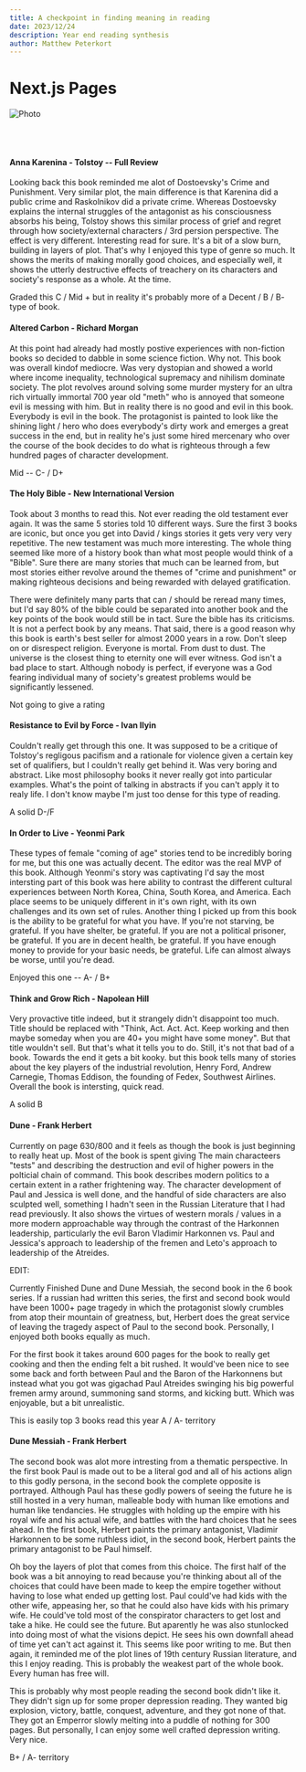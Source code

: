 ```yaml
---
title: A checkpoint in finding meaning in reading
date: 2023/12/24
description: Year end reading synthesis
author: Matthew Peterkort
---
```


# Next.js Pages

<div>

<Image
src="/images/wood.jpg"
alt="Photo"
width={700}
height={451}
priority
className="next-image"
/>

<br></br>
<h4> Anna Karenina - Tolstoy -- Full Review </h4>

Looking back this book reminded me alot of Dostoevsky's Crime and Punishment. Very similar plot, the main difference is that Karenina did a public crime and
Raskolnikov did a private crime. Whereas Dostoevsky explains the internal struggles of the antagonist as his consciousness absorbs his being, Tolstoy shows this similar
process of grief and regret through how society/external characters / 3rd persion perspective. The effect is very different. Interesting read for sure. It's a bit of a slow
burn, building in layers of plot. That's why I enjoyed this type of genre so much. It shows the merits of making morally good choices, and especially well, it shows the utterly destructive
effects of treachery on its characters and society's response as a whole. At the time. 

Graded this C / Mid + but in reality it's probably more of a Decent / B / B- type of book.

<h4> Altered Carbon - Richard Morgan </h4>

At this point had already had mostly postive experiences with non-fiction books so decided to dabble in some science fiction. Why not. This book was overall kindof
mediocre. Was very dystopian and showed a world where income inequality, technological supremacy and nihilism dominate society. The plot revolves around solving some
murder mystery for an ultra rich virtually immortal 700 year old "meth" who is annoyed that someone evil is messing with him. But in reality there is no good and evil in this 
book. Everybody is evil in the book. The protagonist is painted to look like the shining light / hero who does everybody's dirty work and emerges a great success in the end,
but in reality he's just some hired mercenary who over the course of the book decides to do what is righteous through a few hundred pages of character development.

Mid -- C- / D+

<h4> The Holy Bible - New International Version </h4>

Took about 3 months to read this. Not ever reading the old testament ever again. It was the same 5 stories told 10 different 
ways. Sure the first 3 books are iconic, but once you get into David / kings stories it gets very very very repetitive. The new testament was much more interesting. The whole thing seemed like more of a history book than what most people would think of a "Bible". Sure there are many 
stories that much can be learned from, but most stories either revolve around the themes of "crime and punishment" or making righteous decisions and being rewarded with delayed gratification. 

There were definitely many parts that can / should be reread many times, but I'd say 80% of the bible could be separated into another book and the key points of the book would still be in tact.
Sure the bible has its criticisms. It is not a perfect book by any means. That said, there is a good reason why this book is earth's best seller for almost 2000 years in a row. 
Don't sleep on or disrespect religion. Everyone is mortal. From dust to dust. The universe is the closest thing to eternity one will ever witness. 
God isn't a bad place to start. Although nobody is perfect, if everyone was a God fearing individual many of society's greatest problems would be significantly lessened.

Not going to give a rating

<h4> Resistance to Evil by Force - Ivan Ilyin </h4>

Couldn't really get through this one. It was supposed to be a critique of Tolstoy's regligous pacifism and a rationale for violence given a 
certain key set of qualifiers, but I couldn't really get behind it. Was very boring and abstract. Like most philosophy books it never really 
got into particular examples. What's the point of talking in abstracts if you can't apply it to realy life. I don't know maybe I'm just too
dense for this type of reading.

A solid D-/F

<h4> In Order to Live - Yeonmi Park </h4>

These types of female "coming of age" stories tend to be incredibly boring for me, but this one was actually decent. The editor was the real MVP of this book. Although
Yeonmi's story was captivating I'd say the most intersting part of this book was here ability to contrast the different cultural experiences between North Korea, China, South Korea, and America.
Each place seems to be uniquely different in it's own right, with its own challenges and its own set of rules. Another thing I picked up from this book is the ability to be grateful for what you have.
If you're not starving, be grateful. If you have shelter, be grateful. If you are not a political  prisoner, be grateful. If you are in decent health, be grateful. If you have enough money to provide for
your basic needs, be grateful. Life can almost always be worse, until you're dead. 

Enjoyed this one -- A- / B+ 

<h4> Think and Grow Rich - Napolean Hill </h4>

Very provactive title indeed, but it strangely didn't disappoint too much. Title should be replaced with "Think, Act. Act. Act. Keep working and then maybe someday when you are 40+ you might have some money".
But that title wouldn't sell. But that's what it tells you to do. Still, it's not that bad of a book. Towards the end it gets a bit kooky. but this book tells many of stories about the key players of the 
industrial revolution, Henry Ford, Andrew Carnegie, Thomas Eddison, the founding of Fedex, Southwest Airlines. Overall the book is intersting, quick read.

A solid B

<h4> Dune - Frank Herbert </h4>

Currently on page 630/800 and it feels as though the book is just beginning to really heat up. Most of the book is spent 
giving The main characteers "tests" and describing the destruction and evil of higher powers in the polticial chain of command.
This book describes modern politics to a certain extent in a rather frightening way. The character development of Paul and Jessica is well done, and 
the handful of side characters are also sculpted well, something I hadn't seen in the Russian Literature that I had 
read previously. It also shows the virtues of western morals / values in a more modern approachable way through the contrast of the Harkonnen leadership,
particularly the evil Baron Vladimir Harkonnen vs. Paul and Jessica's approach to leadership of the fremen and Leto's approach to leadership of the Atreides. 

EDIT:

Currently Finished Dune and Dune Messiah, the second book in the 6 book series. If a russian had written this series, the first and second book would
have been 1000+ page tragedy in which the protagonist slowly crumbles from atop their mountain of greatness, but, Herbert does the great service of leaving 
the tragedy aspect of Paul to the second book. Personally, I enjoyed both books equally as much.

For the first book it takes around 600 pages for the book to really get cooking and then the ending felt a bit rushed. It would've been nice to see some back and
forth between Paul and the Baron of the Harkonnens but instead what you got was gigachad Paul Atreides swinging his big powerful fremen army around, summoning sand storms,
and kicking butt. Which was enjoyable, but a bit unrealistic. 

This is easily top 3 books read this year A / A- territory

<h4> Dune Messiah - Frank Herbert </h4>

The second book was alot more intresting from a thematic perspective. In the first book Paul is made out to be a literal god and all of his actions align to this godly persona,
in the second book the complete opposite is portrayed.  Although Paul has these godly powers of seeing the future he is still hosted in a very human, malleable body with human like 
emotions and human like tendancies. He struggles with holding up the empire with his royal wife and his actual wife, and battles with the hard choices that he sees ahead. In the first book,
Herbert paints the primary antagonist, Vladimir Harkonnen to be some ruthless idiot, in the second book, Herbert paints the primary antagonist to be Paul himself.

Oh boy the layers of plot that comes from this choice. The first half of the book was a bit annoying to read because you're thinking about all of the choices that could have been made to keep the empire together without having to lose what ended up getting lost.
Paul could've had kids with the other wife, appeasing her, so that he could also have kids with his primary wife. He could've told most of the conspirator characters to get lost and take a hike. He could see the future.
But aparently he was also stunlocked into doing most of what the visions depict. He sees his own downfall ahead of time yet can't act against it. This seems like poor writing to me.
But then again, it reminded me of the plot lines of 19th century Russian literature, and this I enjoy reading. This is probably the weakest part of the whole book. Every human has free will.

This is probably why most people reading the second book didn't like it. They didn't sign up for some proper depression reading. They wanted big explosion, victory, battle, conquest, adventure, and they got none of that.
They got an Emperror slowly melting into a puddle of nothing for 300 pages. But personally, I can enjoy some well crafted depression writing. Very nice.

B+ / A- territory

</div>